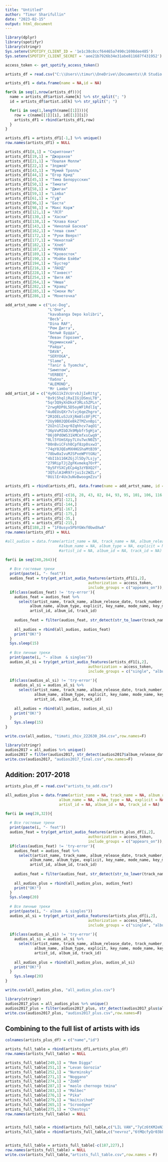 ---
title: "Untitled"
author: "Timur Sharifullin"
date: "2023-02-15"
output: html_document
---

```{r}
library(dplyr)
library(spotifyr)
library(stringr)
Sys.setenv(SPOTIFY_CLIENT_ID = '1e1c38c8ccf64465a7490c1698dee485')
Sys.setenv(SPOTIFY_CLIENT_SECRET = 'aee21b7926b34e31abe811687f431952')

access_token <- get_spotify_access_token()
```

```{r}
artists_df = read.csv("C:\\Users\\timur\\OneDrive\\Documents\\R Studio Tasks\\ДИПЛОМ\\Analysis Part 3\\full_features0802.csv")[,c(36,37)]
```

```{r}
artists_df1 = data.frame(name = NA,id = NA)

for(k in seq(1,nrow(artists_df))){
  name = artists_df$artist.name[k] %>% str_split("; ")
  id = artists_df$artist.id[k] %>% str_split("; ")

  for(i in seq(1,length(name[[1]]))){
    row = c(name[[1]][i], id[[1]][i])
    artists_df1 = rbind(artists_df1,row)
  }
} 

artists_df1 = artists_df1[-1,] %>% unique()
row.names(artists_df1) = NULL
```

```{r}
artists_df1[8,1] = "Скриптонит"
artists_df1[19,1] = "Джарахов"
artists_df1[21,1] = "Пошлая Молли"
artists_df1[22,1] = "Элджей"
artists_df1[43,1] = "Мумий Тролль"
artists_df1[44,1] = "Егор Крид"
artists_df1[45,1] = "Тима Белорусских"
artists_df1[50,1] = "Тимати"
artists_df1[58,1] = "Джиган"
artists_df1[59,1] = "Limba"
artists_df1[61,1] = "Гуф"
artists_df1[96,1] = "Баста"
artists_df1[98,1] = "Макс Корж"
artists_df1[121,1] = "ЛСП"
artists_df1[130,1] = "Хаски"
artists_df1[138,1] = "Клава Кока"
artists_df1[143,1] = "Николай Басков"
artists_df1[162,1] = "леша свик"
artists_df1[172,1] = "Руки Вверх!"
artists_df1[177,1] = "Некоглай"
artists_df1[182,1] = "Хлеб"
artists_df1[187,1] = "МУККА"
artists_df1[189,1] = "Кровосток"
artists_df1[190,1] = "Мэйби Бэйби"
artists_df1[194,1] = "Бустер"
artists_df1[216,1] = "ЛАУД"
artists_df1[228,1] = "Ганвест"
artists_df1[254,1] = "Витя АК"
artists_df1[264,1] = "Нюша"
artists_df1[282,1] = "Кравц"
artists_df1[285,1] = "Смоки Мо"
artists_df1[286,1] = "Монеточка"
```

```{r}
add_artst_name = c("Loc-Dog",
                   "L'One",
                   "kavabanga Depo kolibri",
                   "ВесЪ",
                   "Dina RAF",
                   "Рем Дигга",
                   "Белый Будда",
                   "Леван Горозия",
                   "Нурминский",
                   "Райда",
                   "DAVA",
                   "SERYOGA",
                   "Slame",
                   "Tanir & Tyomcha",
                   "Sимптом",
                   "VERBEE",
                   "Пабло",
                   "ALEMOND",
                   "Mr Lambo")
add_artist_id = c("4y0G11kIVcUrvbJjIeRttg",
                  "0x9j5hqljRaIIGjDSmsLT0",
                  "5qr3Q9yXnDkxF3RLs5ZPLn",
                  "2rwgRDP8L5D5oyWF1RdlIq",
                  "4u0EUsQXr7vlvj6qeZhgro",
                  "2R1OELuSJzXjRm8lc8FjPC",
                  "2Uy9B02QDEeBkZTMZvnBpi",
                  "2U2n1lZxqr0Zqhhcv7aqO1",
                  "36pVuMIbDJk9Mpbfr5gHja",
                  "06j0PdOWS31kMCmfxsCwg9",
                  "0Ll5YUmSXpy7LVu7wcN0Z5",
                  "00nBviCFsh0Cpf8zp0sxw3",
                  "74qY0JQEoMXHHGShaMtB39",
                  "78bw0aIvuMJSPxeWPYtGNz",
                  "4bI1b116KZGjJl5Dy7Lsjy",
                  "279RipTJjZgFKvmekq7OrP",
                  "0y5FYSXCyECp4g3zYBXQ2f",
                  "3QTulA1HR97rjuiIc2WZLr",
                  "0UilEr4Ux3uNvBwoogmZzu")

artists_df1 = rbind(artists_df1, data.frame(name = add_artst_name, id = add_artist_id))
```

```{r}
artists_df1 = artists_df1[-c(16, 28, 43, 82, 84, 93, 95, 101, 106, 116,138,142,143,145,152,153,154,155,172,193,200, 205, 206, 210, 212, 218,222,237,251,259, 260, 261, 262, 263, 264,268,271,275,278,284),]
artists_df1 = artists_df1[-121,]
artists_df1 = artists_df1[-144,]
artists_df1 = artists_df1[-167,]
artists_df1 = artists_df1[-175,]
artists_df1 = artists_df1[-35,]
artists_df1 = artists_df1[-215,]
artists_df1[188,2] = "1F8usyx5PbYGWxf0bwdXwA"
row.names(artists_df1) = NULL
```

```{r}
#all_audios = data.frame(artist_name = NA, track_name = NA, album_release_date = NA, track_number = NA,
                        #album_name = NA, album_type = NA, explicit = NA, key_name = NA, mode_name = NA, key_mode = NA, 
                        #artist_id = NA, album_id = NA, track_id = NA)
```

```{r}
for(i in seq(240,264)){
  
  # Все гостевые треки
  print(paste(i, "- feat"))
  audios_feat = try(get_artist_audio_features(artists_df1[i,2],
                                     authorization = access_token,
                                     include_groups = c("appears_on")),silent=F)
  if(class(audios_feat) != 'try-error'){
    audios_feat = audios_feat %>% 
      select(artist_name, track_name, album_release_date, track_number,
           album_name, album_type, explicit, key_name, mode_name, key_mode,
           artist_id, album_id, track_id)
  
    audios_feat = filter(audios_feat, str_detect(str_to_lower(track_name), str_to_lower(artists_df1[i,1])))
    
    all_audios = rbind(all_audios, audios_feat)
    print("OK!")
  }
  Sys.sleep(15)  
  
  # Все личные треки
  print(paste(i, "- album  & singles"))
  audios_al_si = try(get_artist_audio_features(artists_df1[i,2],
                                     authorization = access_token,
                                     include_groups = c("single", "album")),silent=F)
                     
  if(class(audios_al_si) != 'try-error'){
    audios_al_si = audios_al_si %>% 
      select(artist_name, track_name, album_release_date, track_number,
             album_name, album_type, explicit, key_name, mode_name, key_mode,
             artist_id, album_id, track_id)
    
    all_audios = rbind(all_audios, audios_al_si)
    print("OK!")
  }
    Sys.sleep(15)
}
```

```{r}
write.csv(all_audios, "timati_zhiv_222630_264.csv",row.names=F)
```

```{r}
library(stringr)
audios2017 = all_audios %>% unique() 
audios2017 = filter(audios2017, str_detect(audios2017$album_release_date, "2017|2018|2019|2020|2021|2022"))
write.csv(audios2017, "audios2017_final.csv",row.names=F)
```

## Addition: 2017-2018

```{r}
artists_plus_df = read.csv("artists_to_add.csv")

all_audios_plus = data.frame(artist_name = NA, track_name = NA, album_release_date = NA, track_number = NA,
                        album_name = NA, album_type = NA, explicit = NA, key_name = NA, mode_name = NA, key_mode = NA, 
                        artist_id = NA, album_id = NA, track_id = NA)
```

```{r}
for(i in seq(28,32)){
  
  # Все гостевые треки
  print(paste(i, "- feat"))
  audios_feat = try(get_artist_audio_features(artists_plus_df[i,2],
                                     authorization = access_token,
                                     include_groups = c("appears_on")),silent=F)
  if(class(audios_feat) != 'try-error'){
    audios_feat = audios_feat %>% 
      select(artist_name, track_name, album_release_date, track_number,
           album_name, album_type, explicit, key_name, mode_name, key_mode,
           artist_id, album_id, track_id)
  
    audios_feat = filter(audios_feat, str_detect(str_to_lower(track_name), str_to_lower(artists_plus_df[i,1])))
    
    all_audios_plus = rbind(all_audios_plus, audios_feat)
    print("OK!")
  }
  Sys.sleep(20)  
  
  # Все личные треки
  print(paste(i, "- album  & singles"))
  audios_al_si = try(get_artist_audio_features(artists_plus_df[i,2],
                                     authorization = access_token,
                                     include_groups = c("single", "album")),silent=F)
                     
  if(class(audios_al_si) != 'try-error'){
    audios_al_si = audios_al_si %>% 
      select(artist_name, track_name, album_release_date, track_number,
             album_name, album_type, explicit, key_name, mode_name, key_mode,
             artist_id, album_id, track_id)
    
    all_audios_plus = rbind(all_audios_plus, audios_al_si)
    print("OK!")
  }
    Sys.sleep(20)
}
```

```{r}
write.csv(all_audios_plus, "all_audios_plus.csv")
```

```{r}
library(stringr)
audios2017_plus = all_audios_plus %>% unique() 
audios2017_plus = filter(audios2017_plus, str_detect(audios2017_plus$album_release_date, "2017|2018|2019|2020|2021|2022"))
write.csv(audios2017_plus, "audios2017_plus.csv",row.names=F)
```

## Combining to the full list of artists with ids

```{r}
colnames(artists_plus_df) = c("name","id")

artists_full_table = rbind(artists_df1,artists_plus_df)
row.names(artists_full_table) = NULL

artists_full_table[249,1] = "Rem Digga"
artists_full_table[251,1] = "Levan Gorozia"
artists_full_table[252,1] = "Nurminsky"
artists_full_table[271,1] = "Noggano"
artists_full_table[274,1] = "Zomb"
artists_full_table[287,1] = "maslo chernogo tmina"
artists_full_table[283,1] = "Malbec"
artists_full_table[276,1] = "Pika"
artists_full_table[279,1] = "Naitivihod"
artists_full_table[265,1] = "Scroodgee"
artists_full_table[275,1] = "Chestnyi"
row.names(artists_full_table) = NULL


artists_full_table = rbind(artists_full_table,c("LIL VAN","7yCz6tKM2eN3NTt8TgVqO4"))
artists_full_table = rbind(artists_full_table,c("nevroz","6tMQcfyQr03bk9zciP6fxb"))


artists_full_table = artists_full_table[-c(187,227),]
row.names(artists_full_table) = NULL
write.csv(artists_full_table,"artists_full_table.csv",row.names = F)
```


